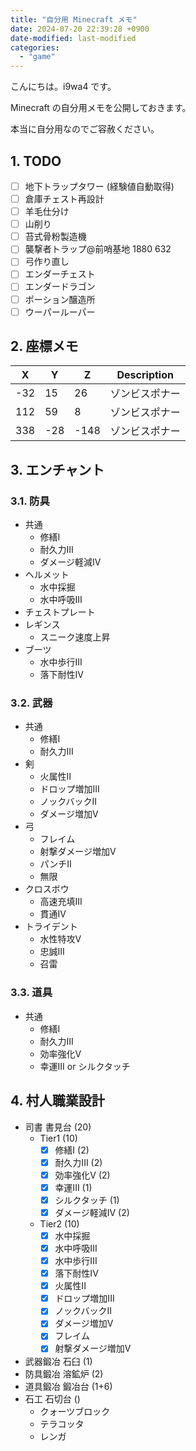 ```yaml
---
title: "自分用 Minecraft メモ"
date: 2024-07-20 22:39:28 +0900
date-modified: last-modified
categories:
  - "game"
---
```


こんにちは。i9wa4 です。

Minecraft の自分用メモを公開しておきます。

本当に自分用なのでご容赦ください。

## 1. TODO

- [ ] 地下トラップタワー (経験値自動取得)
- [ ] 倉庫チェスト再設計
- [ ] 羊毛仕分け
- [ ] 山削り
- [ ] 苔式骨粉製造機
- [ ] 襲撃者トラップ@前哨基地 1880 632
- [ ] 弓作り直し
- [ ] エンダーチェスト
- [ ] エンダードラゴン
- [ ] ポーション醸造所
- [ ] ウーパールーパー

## 2. 座標メモ

| X   | Y   | Z    | Description    |
| --- | --- | ---  | ---            |
| -32 | 15  | 26   | ゾンビスポナー |
| 112 | 59  | 8    | ゾンビスポナー |
| 338 | -28 | -148 | ゾンビスポナー |

## 3. エンチャント

### 3.1. 防具

- 共通
    - 修繕I
    - 耐久力III
    - ダメージ軽減IV
- ヘルメット
    - 水中採掘
    - 水中呼吸III
- チェストプレート
- レギンス
    - スニーク速度上昇
- ブーツ
    - 水中歩行III
    - 落下耐性IV

### 3.2. 武器

- 共通
    - 修繕I
    - 耐久力III
- 剣
    - 火属性II
    - ドロップ増加III
    - ノックバックII
    - ダメージ増加V
- 弓
    - フレイム
    - 射撃ダメージ増加V
    - パンチII
    - 無限
- クロスボウ
    - 高速充填III
    - 貫通IV
- トライデント
    - 水性特攻V
    - 忠誠III
    - 召雷

### 3.3. 道具

- 共通
    - 修繕I
    - 耐久力III
    - 効率強化V
    - 幸運III or シルクタッチ

## 4. 村人職業設計

- 司書 書見台 (20)
    - Tier1 (10)
        - [x] 修繕I (2)
        - [x] 耐久力III (2)
        - [x] 効率強化V (2)
        - [x] 幸運III (1)
        - [x] シルクタッチ (1)
        - [x] ダメージ軽減IV (2)
    - Tier2 (10)
        - [x] 水中採掘
        - [x] 水中呼吸III
        - [x] 水中歩行III
        - [x] 落下耐性IV
        - [x] 火属性II
        - [x] ドロップ増加III
        - [x] ノックバックII
        - [x] ダメージ増加V
        - [x] フレイム
        - [x] 射撃ダメージ増加V
- 武器鍛冶 石臼 (1)
- 防具鍛冶 溶鉱炉 (2)
- 道具鍛冶 鍛冶台 (1+6)
- 石工 石切台  ()
    - クォーツブロック
    - テラコッタ
    - レンガ
